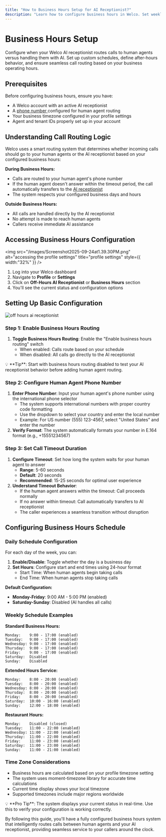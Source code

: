 ```yaml
---
title: "How to Business Hours Setup for AI Receptionist?"
description: "Learn how to configure business hours in Welco. Set weekly schedules, after-hours routing, human agent backup, and automatic call handling for your AI receptionist."
---
```


# Business Hours Setup

Configure when your Welco AI receptionist routes calls to human agents versus handling them with AI. Set up custom schedules, define after-hours behavior, and ensure seamless call routing based on your business operating hours.

## Prerequisites

Before configuring business hours, ensure you have:

- A Welco account with an active AI receptionist
- A [phone number ](https://docs.welco.ai/phone-number-setup/get-a-number)configured for human agent routing
- Your business timezone configured in your profile settings
- Agent and tenant IDs properly set up in your account

## Understanding Call Routing Logic

Welco uses a smart routing system that determines whether incoming calls should go to your human agents or the AI receptionist based on your configured business hours:

**During Business Hours:**

- Calls are routed to your human agent's phone number
- If the human agent doesn't answer within the timeout period, the call automatically transfers to the [AI receptionist](https://docs.welco.ai/getting-started/quick-setup)
- The system respects your configured business days and hours

**Outside Business Hours:**

- All calls are handled directly by the AI receptionist
- No attempt is made to reach human agents
- Callers receive immediate AI assistance

## Accessing Business Hours Configuration

<img
  src="/images/Screenshot2025-09-24at1.39.30PM.png"
  alt="accessing the profile settings"
  title="profile settings"
  style={{ width:"32%" }}
/>

1. Log into your Welco dashboard
2. Navigate to **Profile** or **Settings**
3. Click on **Off-Hours AI Receptionist** or **Business Hours** section
4. You'll see the current status and configuration options

## Setting Up Basic Configuration

![off hours ai receptionist](/images/Screenshot2025-09-24at1.31.34PM.png)

### Step 1: Enable Business Hours Routing

1. **Toggle Business Hours Routing**: Enable the "Enable business hours routing" switch
   - When enabled: Calls route based on your schedule
   - When disabled: All calls go directly to the AI receptionist

<Info>
  💡 **Tip**: Start with business hours routing disabled to test your AI receptionist behavior before adding human agent routing.
</Info>

### Step 2: Configure Human Agent Phone Number

1. **Enter Phone Number**: Input your human agent's phone number using the international phone selector
   - The system supports international numbers with proper country code formatting
   - Use the dropdown to select your country and enter the local number
   - Example: For US number (555) 123-4567, select "United States" and enter the number
2. **Verify Format**: The system automatically formats your number in E.164 format (e.g., +15551234567)

### Step 3: Set Call Timeout Duration

1. **Configure Timeout**: Set how long the system waits for your human agent to answer
   - **Range**: 5-60 seconds
   - **Default**: 20 seconds
   - **Recommended**: 15-25 seconds for optimal user experience
2. **Understand Timeout Behavior**:
   - If the human agent answers within the timeout: Call proceeds normally
   - If no answer within timeout: Call automatically transfers to AI receptionist
   - The caller experiences a seamless transition without disruption

## Configuring Business Hours Schedule

### Daily Schedule Configuration

For each day of the week, you can:

1. **Enable/Disable**: Toggle whether the day is a business day
2. **Set Hours**: Configure start and end times using 24-hour format
   - Start Time: When human agents begin taking calls
   - End Time: When human agents stop taking calls

**Default Configuration:**

- **Monday-Friday**: 9:00 AM - 5:00 PM (enabled)
- **Saturday-Sunday**: Disabled (AI handles all calls)

### Weekly Schedule Examples

**Standard Business Hours:**

```
Monday:    9:00 - 17:00 (enabled)
Tuesday:   9:00 - 17:00 (enabled)
Wednesday: 9:00 - 17:00 (enabled)
Thursday:  9:00 - 17:00 (enabled)
Friday:    9:00 - 17:00 (enabled)
Saturday:  Disabled
Sunday:    Disabled
```

**Extended Hours Service:**

```
Monday:    8:00 - 20:00 (enabled)
Tuesday:   8:00 - 20:00 (enabled)
Wednesday: 8:00 - 20:00 (enabled)
Thursday:  8:00 - 20:00 (enabled)
Friday:    8:00 - 20:00 (enabled)
Saturday:  10:00 - 16:00 (enabled)
Sunday:    12:00 - 18:00 (enabled)
```

**Restaurant Hours:**

```
Monday:    Disabled (closed)
Tuesday:   11:00 - 22:00 (enabled)
Wednesday: 11:00 - 22:00 (enabled)
Thursday:  11:00 - 22:00 (enabled)
Friday:    11:00 - 23:00 (enabled)
Saturday:  11:00 - 23:00 (enabled)
Sunday:    11:00 - 21:00 (enabled)
```

### Time Zone Considerations

- Business hours are calculated based on your profile timezone setting
- The system uses moment-timezone library for accurate time calculations
- Current time display shows your local timezone
- Supported timezones include major regions worldwide

<Tip>
  💡 **Pro Tip**: The system displays your current status in real-time. Use this to verify your configuration is working correctly.
</Tip>

By following this guide, you'll have a fully configured business hours system that intelligently routes calls between human agents and your AI receptionist, providing seamless service to your callers around the clock.